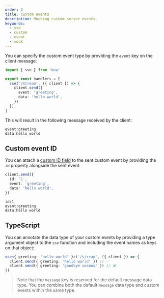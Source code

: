 ```yaml
---
order: 2
title: Custom events
description: Mocking custom server events.
keywords:
  - sse
  - custom
  - event
  - mock
---
```


You can specify the custom event type by providing the `event` key on the client message:

```ts {6}
import { sse } from 'msw'

export const handlers = [
  sse('/stream', ({ client }) => {
    client.send({
      event: 'greeting',
      data: 'hello world',
    })
  }),
]
```

This will result in the following message received by the client:

```
event:greeting
data:hello world

```

## Custom event ID

You can attach a [custom ID field](https://html.spec.whatwg.org/multipage/server-sent-events.html#event-stream-interpretation) to the sent custom event by providing the `id` property alongside the sent event:

```ts {2}
client.send({
  id: '1',
  event: 'greeting',
  data: 'hello world',
})
```

```
id:1
event:greeting
data:hello world

```

## TypeScript

You can annotate the data type of your custom events by providing a type argument object to the `sse` function and including the event names as keys on that object:

```ts /{ greeting: 'hello world' }/1
sse<{ greeting: 'hello world' }>('/stream', ({ client }) => {
  client.send({ greeting: 'hello world' }) // ✅
  client.send({ greeting: 'goodbye cosmos' }) // ❌
})
```

> Note that the `message` key is reserved for the default message data type. You can combine both the default `message` data type and custom events within the same type.
